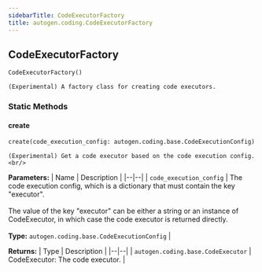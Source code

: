 ```yaml
---
sidebarTitle: CodeExecutorFactory
title: autogen.coding.CodeExecutorFactory
---
```

<h2 id="autogen.coding.CodeExecutorFactory" class="doc doc-heading">
    <code class="doc-symbol doc-symbol-heading doc-symbol-class"></code>
    <span class="doc doc-object-name doc-class-name">CodeExecutorFactory</span>
</h2>

```python
CodeExecutorFactory()
```

    (Experimental) A factory class for creating code executors.

### Static Methods

<code class="doc-symbol doc-symbol-heading doc-symbol-method"></code>
#### create

```python
create(code_execution_config: autogen.coding.base.CodeExecutionConfig) -> autogen.coding.base.CodeExecutor
```

    (Experimental) Get a code executor based on the code execution config.<br/>

<b>Parameters:</b>
| Name | Description |
|--|--|
| `code_execution_config` | The code execution config, which is a dictionary that must contain the key "executor".<br/><br/>The value of the key "executor" can be either a string or an instance of CodeExecutor, in which case the code executor is returned directly.<br/><br/>**Type:** `autogen.coding.base.CodeExecutionConfig` |

<b>Returns:</b>
| Type | Description |
|--|--|
| `autogen.coding.base.CodeExecutor` | CodeExecutor: The code executor. |

<br />
